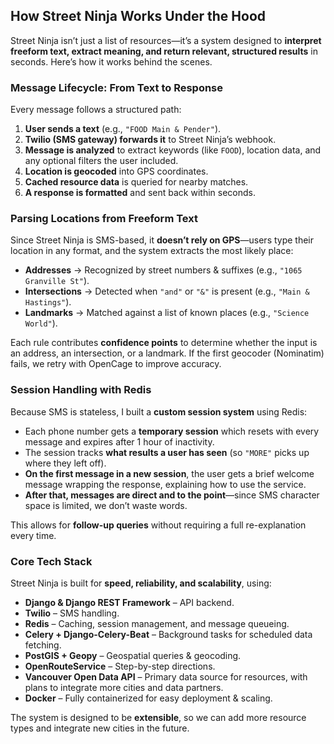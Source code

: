 <h2 className="mt-12 dark:text-teal-400">How Street Ninja Works Under the Hood</h2>

Street Ninja isn’t just a list of resources—it’s a system designed to **interpret freeform text, extract meaning, and return relevant, structured results** in seconds. Here’s how it works behind the scenes.  

### **Message Lifecycle: From Text to Response**  

Every message follows a structured path:  

1. **User sends a text** (e.g., `"FOOD Main & Pender"`).  
2. **Twilio (SMS gateway) forwards it** to Street Ninja’s webhook.  
3. **Message is analyzed** to extract keywords (like `FOOD`), location data, and any optional filters the user included.  
4. **Location is geocoded** into GPS coordinates.  
5. **Cached resource data** is queried for nearby matches.  
6. **A response is formatted** and sent back within seconds.  

### **Parsing Locations from Freeform Text**  

Since Street Ninja is SMS-based, it **doesn’t rely on GPS**—users type their location in any format, and the system extracts the most likely place:  

- **Addresses** → Recognized by street numbers & suffixes (e.g., `"1065 Granville St"`).  
- **Intersections** → Detected when `"and"` or `"&"` is present (e.g., `"Main & Hastings"`).  
- **Landmarks** → Matched against a list of known places (e.g., `"Science World"`).  

Each rule contributes **confidence points** to determine whether the input is an address, an intersection, or a landmark. If the first geocoder (Nominatim) fails, we retry with OpenCage to improve accuracy.  

### **Session Handling with Redis**  

Because SMS is stateless, I built a **custom session system** using Redis:  

- Each phone number gets a **temporary session** which resets with every message and expires after 1 hour of inactivity. 
- The session tracks **what results a user has seen** (so `"MORE"` picks up where they left off).  
- **On the first message in a new session**, the user gets a brief welcome message wrapping the response, explaining how to use the service.  
- **After that, messages are direct and to the point**—since SMS character space is limited, we don’t waste words.  

This allows for **follow-up queries** without requiring a full re-explanation every time.

### **Core Tech Stack**  

Street Ninja is built for **speed, reliability, and scalability**, using:  

- **Django & Django REST Framework** – API backend.  
- **Twilio** – SMS handling.  
- **Redis** – Caching, session management, and message queueing.  
- **Celery + Django-Celery-Beat** – Background tasks for scheduled data fetching.  
- **PostGIS + Geopy** – Geospatial queries & geocoding.  
- **OpenRouteService** – Step-by-step directions.  
- **Vancouver Open Data API** – Primary data source for resources, with plans to integrate more cities and data partners.
- **Docker** – Fully containerized for easy deployment & scaling.

The system is designed to be **extensible**, so we can add more resource types and integrate new cities in the future.  

